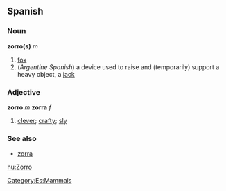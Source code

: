 == Spanish ==
=== Noun ===
'''zorro(s)''' ''m'' 
#[[fox]]
#(''Argentine Spanish'') a device used to raise and (temporarily) support a heavy object, a [[jack]]

=== Adjective ===
'''zorro''' ''m'' '''zorra''' ''f''
# [[clever]]; [[crafty]]; [[sly]]

[[Category:Es:Mammals]]

===See also===
*[[zorra]]

[[hu:Zorro]]